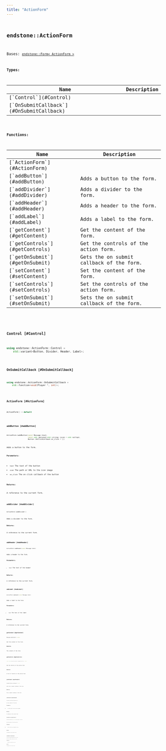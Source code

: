 ```yaml
---
title: "ActionForm"
---
```


## <code className="doc-symbol doc-symbol-class"/> endstone::ActionForm

Bases: [`endstone::Form< ActionForm >`](form)






**Types:**

<table>
<thead>
   <tr>
      <th>Name</th>
      <th>Description</th>
   </tr>
</thead>
<tbody>
<tr key="classendstone_1_1_action_form_1a468369b9ae764e15f0cda9dcd721934c">
    <td>[`Control`](#Control)</td>
    <td></td>
</tr>
<tr key="classendstone_1_1_action_form_1a0ca59e6772ff18f48423865050a4ef0c">
    <td>[`OnSubmitCallback`](#OnSubmitCallback)</td>
    <td></td>
</tr>
</tbody>
</table>









**Functions:**

<table>
<thead>
   <tr>
      <th>Name</th>
      <th>Description</th>
   </tr>
</thead>
<tbody>
<tr key="classendstone_1_1_action_form_1ac76d90626698589dba21d3d9d372326f">
    <td>[`ActionForm`](#ActionForm)</td>
    <td></td>
</tr>
<tr key="classendstone_1_1_action_form_1a67bb3b3933803edf6e64013d3386fcec">
    <td>[`addButton`](#addButton)</td>
    <td>Adds a button to the form.</td>
</tr>
<tr key="classendstone_1_1_action_form_1a3000d750607a90793bcb0d933d55e854">
    <td>[`addDivider`](#addDivider)</td>
    <td>Adds a divider to the form.</td>
</tr>
<tr key="classendstone_1_1_action_form_1a71b6ee0a6a60f61ceff0f864cb7aa662">
    <td>[`addHeader`](#addHeader)</td>
    <td>Adds a header to the form.</td>
</tr>
<tr key="classendstone_1_1_action_form_1a4d1d4891f8f9893afc10e34aaf3ac392">
    <td>[`addLabel`](#addLabel)</td>
    <td>Adds a label to the form.</td>
</tr>
<tr key="classendstone_1_1_action_form_1aff5268af0e4b5386b406fdd90092aff3">
    <td>[`getContent`](#getContent)</td>
    <td>Get the content of the form.</td>
</tr>
<tr key="classendstone_1_1_action_form_1a9490eb69d1bcee4ed940b9fd42681002">
    <td>[`getControls`](#getControls)</td>
    <td>Get the controls of the action form.</td>
</tr>
<tr key="classendstone_1_1_action_form_1a18e87e6ed9ab7a49f74522672392ffe6">
    <td>[`getOnSubmit`](#getOnSubmit)</td>
    <td>Gets the on submit callback of the form.</td>
</tr>
<tr key="classendstone_1_1_action_form_1adb15597b6b4d6a4edf6bec6db6ed7faa">
    <td>[`setContent`](#setContent)</td>
    <td>Set the content of the form.</td>
</tr>
<tr key="classendstone_1_1_action_form_1a11f4ae54967fb5223e50b3444c467ca6">
    <td>[`setControls`](#setControls)</td>
    <td>Set the controls of the action form.</td>
</tr>
<tr key="classendstone_1_1_action_form_1ad6432d9fec3543615bc2a79a33c846a5">
    <td>[`setOnSubmit`](#setOnSubmit)</td>
    <td>Sets the on submit callback of the form.</td>
</tr>
</tbody>
</table>

### <code className="doc-symbol doc-symbol-typedef"/> Control [#Control]

```cpp
using endstone::ActionForm::Control =
    std::variant<Button, Divider, Header, Label>;
```
### <code className="doc-symbol doc-symbol-typedef"/> OnSubmitCallback [#OnSubmitCallback]

```cpp
using endstone::ActionForm::OnSubmitCallback =
    std::function<void(Player *, int)>;
```
### <code className="doc-symbol doc-symbol-function"/> ActionForm [#ActionForm]

```cpp
ActionForm() = default
```
### <code className="doc-symbol doc-symbol-function"/> addButton [#addButton]

```cpp
ActionForm &addButton(const Message &text,
                      const std::optional<std::string> &icon = std::nullopt,
                      Button::OnClickCallback on_click = {})
```

Adds a button to the form.





**Parameters:**


* `text` The text of the button 
* `icon` The path or URL to the icon image 
* `on_click` The on click callback of the button 



**Returns:**

A reference to the current form. 





        
### <code className="doc-symbol doc-symbol-function"/> addDivider [#addDivider]

```cpp
ActionForm &addDivider()
```

Adds a divider to the form.





**Returns:**

A reference to the current form. 





        
### <code className="doc-symbol doc-symbol-function"/> addHeader [#addHeader]

```cpp
ActionForm &addHeader(const Message &text)
```

Adds a header to the form.





**Parameters:**


* `text` The text of the header 



**Returns:**

A reference to the current form. 





        
### <code className="doc-symbol doc-symbol-function"/> addLabel [#addLabel]

```cpp
ActionForm &addLabel(const Message &text)
```

Adds a label to the form.





**Parameters:**


* `text` The text of the label 



**Returns:**

A reference to the current form. 





        
### <code className="doc-symbol doc-symbol-function"/> getContent [#getContent]

```cpp
Message getContent() const
```

Get the content of the form.





**Returns:**

The content of the form. 





        
### <code className="doc-symbol doc-symbol-function"/> getControls [#getControls]

```cpp
const std::vector<Control> &getControls() const
```

Get the controls of the action form.





**Returns:**

A list of controls in the action form. 





        
### <code className="doc-symbol doc-symbol-function"/> getOnSubmit [#getOnSubmit]

```cpp
OnSubmitCallback getOnSubmit() const
```

Gets the on submit callback of the form.





**Returns:**

The on submit callback of the form. 





        
### <code className="doc-symbol doc-symbol-function"/> setContent [#setContent]

```cpp
ActionForm &setContent(Message text)
```

Set the content of the form.





**Parameters:**


* `text` The text to set as the content. 



**Returns:**

A reference to the current form. 





        
### <code className="doc-symbol doc-symbol-function"/> setControls [#setControls]

```cpp
ActionForm &setControls(const std::vector<Control> &controls)
```

Set the controls of the action form.





**Parameters:**


* `controls` The list of controls to set. 



**Returns:**

A reference to the current form. 





        
### <code className="doc-symbol doc-symbol-function"/> setOnSubmit [#setOnSubmit]

```cpp
ActionForm &setOnSubmit(OnSubmitCallback on_submit)
```

Sets the on submit callback of the form.





**Parameters:**


* `on_submit` The callback to be set. 



**Returns:**

A reference to the current form. 





        